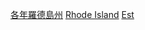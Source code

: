 {{United States topic|prefix=:Category:各年|suffix=建立}}
[[Category:各年羅德島州|]]
[[Category:在美国各州成立|Rhode Island]]
[[Category:羅德島州事件|Est]]